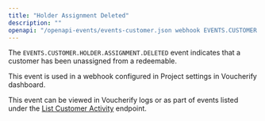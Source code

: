 ```yaml
---
title: "Holder Assignment Deleted"
description: ""
openapi: "/openapi-events/events-customer.json webhook EVENTS.CUSTOMER.HOLDER.ASSIGNMENT.DELETED"
---
```


The `EVENTS.CUSTOMER.HOLDER.ASSIGNMENT.DELETED` event indicates that a customer has been unassigned from a redeemable.

This event is used in a webhook configured in Project settings in Voucherify dashboard.

This event can be viewed in Voucherify logs or as part of events listed under the [List Customer Activity](ref:list-customer-activity) endpoint.
